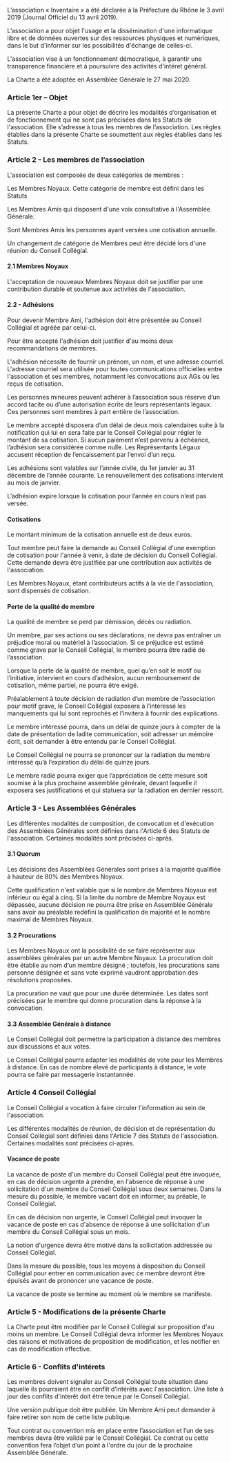 <!-- LANG:FR, title="Charte"-->

L’association « Inventaire » a été déclarée à la Préfecture du Rhône le 3 avril 2019 (Journal Officiel du 13 avril 2019).

L’association a pour objet l'usage et la dissémination d'une informatique libre et de données ouvertes sur des ressources physiques et numériques, dans le but d'informer sur les possibilités d'échange de celles-ci.

L'association vise à un fonctionnement démocratique, à garantir une transparence financière et à poursuivre des activités d'intéret général.

La Charte a été adoptée en Assemblée Générale le 27 mai 2020.

=== Article 1er – Objet ===

La présente Charte a pour objet de décrire les modalités d’organisation et de fonctionnement qui ne sont pas précisées dans les Statuts de l'association. Elle s’adresse à tous les membres de l’association. Les règles établies dans la présente Charte se soumettent aux règles établies dans les Statuts.

=== Article 2 - Les membres de l’association ===

L'association est composée de deux catégories de membres :

Les Membres Noyaux. Cette catégorie de membre est défini dans les Statuts

Les Membres Amis qui disposent d'une voix consultative à l'Assemblée Générale.

Sont Membres Amis les personnes ayant versées une cotisation annuelle.

Un changement de catégorie de Membres peut être décidé lors d'une réunion du Conseil Collégial.

==== 2.1 Membres Noyaux ====

L'acceptation de nouveaux Membres Noyaux doit se justifier par une contribution durable et soutenue aux activités de l'association.

==== 2.2 - Adhésions ====

Pour devenir Membre Ami, l'adhésion doit être présentée au Conseil Collégial et agréée par celui-ci.

Pour être accepté l'adhésion doit justifier d'au moins deux recommandations de membres.

L'adhésion nécessite de fournir un prénom, un nom, et une adresse courriel. L'adresse courriel sera utilisée pour toutes communications officielles entre l'association et ses membres, notamment les convocations aux AGs ou les reçus de cotisation.

Les personnes mineures peuvent adhérer à l’association sous réserve d’un accord tacite ou d’une autorisation écrite de leurs représentants légaux. Ces personnes sont membres à part entière de l’association.

Le membre accepté disposera d’un délai de deux mois calendaires suite à la notification qui lui en sera faite par le Conseil Collégial pour régler le montant de sa cotisation. Si aucun paiement n’est parvenu à échéance, l’adhésion sera considérée comme nulle. Les Représentants Légaux accusent réception de l’encaissement par l’envoi d’un reçu.

Les adhésions sont valables sur l’année civile, du 1er janvier au 31 décembre de l’année courante. Le renouvellement des cotisations intervient au mois de janvier.

L’adhésion expire lorsque la cotisation pour l’année en cours n’est pas versée.

==== Cotisations ====

Le montant minimum de la cotisation annuelle est de deux euros.

Tout membre peut faire la demande au Conseil Collégial d'une exemption de cotisation pour l'année à venir, à date de décision du Conseil Collégial. Cette demande devra être justifiée par une contribution aux activités de l'association.

Les Membres Noyaux, étant contributeurs actifs à la vie de l'association, sont dispensés de cotisation.

==== Perte de la qualité de membre ====

La qualité de membre se perd par démission, décès ou radiation.

Un membre, par ses actions ou ses déclarations, ne devra pas entraîner un préjudice moral ou matériel à l’association. Si ce préjudice est estimé comme grave par le Conseil Collégial, le membre pourra être radié de l’association.

Lorsque la perte de la qualité de membre, quel qu’en soit le motif ou l’initiative, intervient en cours d’adhésion, aucun remboursement de cotisation, même partiel, ne pourra être exigé.

Préalablement à toute décision de radiation d’un membre de l’association pour motif grave, le Conseil Collégial exposera à l’intéressé les manquements qui lui sont reprochés et l’invitera à fournir des explications.

Le membre intéressé pourra, dans un délai de quinze jours à compter de la date de présentation de ladite communication, soit adresser un mémoire écrit, soit demander à être entendu par le Conseil Collégial.

Le Conseil Collégial ne pourra se prononcer sur la radiation du membre intéressé qu’à l’expiration du délai de quinze jours.

Le membre radié pourra exiger que l’appréciation de cette mesure soit soumise à la plus prochaine assemblée générale, devant laquelle il exposera ses justifications et qui statuera sur la radiation en dernier ressort.

=== Article 3 - Les Assemblées Générales ===

Les différentes modalités de composition, de convocation et d'exécution des Assemblées Générales sont définies dans l'Article 6 des Statuts de l'association. Certaines modalités sont précisées ci-après.

==== 3.1 Quorum ====

Les décisions des Assemblées Générales sont prises à la majorité qualifiée à hauteur de 80% des Membres Noyaux.

Cette qualification n'est valable que si le nombre de Membres Noyaux est inférieur ou égal à cinq. Si la limite du nombre de Membre Noyaux est dépassée, aucune décision ne pourra être prise en Assemblée Générale sans avoir au préalable redéfini la qualification de majorité et le nombre maximal de Membres Noyaux.

==== 3.2 Procurations ====

Les Membres Noyaux ont la possibilité de se faire représenter aux assemblées générales par un autre Membre Noyaux. La procuration doit être établie au nom d’un membre désigné ; toutefois, les procurations sans personne désignée et sans vote exprimé vaudront approbation des résolutions proposées.

La procuration ne vaut que pour une durée déterminée. Les dates sont précisées par le membre qui donne procuration dans la réponse à la convocation.

==== 3.3 Assemblée Générale à distance ====

Le Conseil Collégial doit permettre la participation à distance des membres aux discussions et aux votes.

Le Conseil Collégial pourra adapter les modalités de vote pour les Membres à distance. En cas de nombre élevé de participants à distance, le vote pourra se faire par messagerie instantannée.

=== Article 4 Conseil Collégial ===

Le Conseil Collégial a vocation à faire circuler l'information au sein de l'association.

Les différentes modalités de réunion, de décision et de représentation du Conseil Collégial sont définies dans l'Article 7 des Statuts de l'association. Certaines modalités sont précisées ci-après.

==== Vacance de poste ====

La vacance de poste d'un membre du Conseil Collégial peut être invoquée, en cas de décision urgente à prendre, en l'absence de réponse à une sollicitation d'un membre du Conseil Collégial sous deux semaines. Dans la mesure du possible, le membre vacant doit en informer, au préable, le Conseil Collégial.

En cas de décision non urgente, le Conseil Collégial peut invoquer la vacance de poste en cas d'absence de réponse à une sollicitation d'un membre du Conseil Collégial sous un mois.

La notion d'urgence devra être motivé dans la sollicitation addressée au Conseil Collégial.

Dans la mesure du possible, tous les moyens à disposition du Conseil Collégial pour entrer en communication avec ce membre devront être épuisés avant de prononcer une vacance de poste.

La vacance de poste se termine au moment où le membre se manifeste.

=== Article 5 - Modifications de la présente Charte ===

La Charte peut être modifiée par le Conseil Collégial sur proposition d'au moins un membre. Le Conseil Collégial devra informer les Membres Noyaux des raisons et motivations de proposition de modification, et les notifier en cas de modification effective.

=== Article 6 - Conflits d'intérets ===

Les membres doivent signaler au Conseil Collégial toute situation dans laquelle ils pourraient être en conflit d’intérêts avec l'association. Une liste à jour des conflits d'interêt doit être tenue par le Conseil Collégial.

Une version publique doit être publiée. Un Membre Ami peut demander à faire retirer son nom de cette liste publique.

Tout contrat ou convention mis en place entre l’association et l’un de ses membres devra être validé par le Conseil Collégial. Ce contrat ou cette convention fera l’objet d’un point à l'ordre du jour de la prochaine Assemblée Générale.

